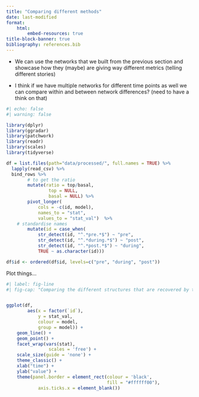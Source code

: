 ```yaml
---
title: "Comparing different methods"
date: last-modified
format:
    html:
        embed-resources: true
title-block-banner: true
bibliography: references.bib
---
```


-   We can use the networks that we built from the previous section and showcase how they (maybe) are giving way different metrics (telling different stories)

-   I think if we have multiple networks for different time points as well we can compare within and between network differences? (need to have a think on that)

```r
#| echo: false
#| warning: false

library(dplyr)
library(ggradar)
library(patchwork)
library(readr)
library(scales)
library(tidyverse)

df = list.files(path="data/processed/", full.names = TRUE) %>% 
  lapply(read_csv) %>% 
  bind_rows %>% 
        # to get the ratio
        mutate(ratio = top/basal,
                top = NULL,
                basal = NULL) %>%
        pivot_longer(
            cols = -c(id, model), 
            names_to = "stat",
            values_to = "stat_val")  %>% 
    # standardise names
        mutate(id = case_when(
            str_detect(id, "^.*pre.*$") ~ "pre",
            str_detect(id, "^.*during.*$") ~ "post",
            str_detect(id, "^.*post.*$") ~ "during",
            TRUE ~ as.character(id)))

df$id <- ordered(df$id, levels=c("pre", "during", "post"))

```

Plot things...

```r
#| label: fig-line
#| fig-cap: "Comparing the different structures that are recovered by the different models (colours) over a time series"


ggplot(df,
        aes(x = factor(`id`), 
            y = stat_val, 
            colour = model,
            group = model)) +
    geom_line() +
    geom_point() +
    facet_wrap(vars(stat),
                scales = 'free') +
    scale_size(guide = 'none') +
    theme_classic() +
    xlab("time") +
    ylab("value") +
    theme(panel.border = element_rect(colour = 'black',
                                      fill = "#ffffff00"),
            axis.ticks.x = element_blank())

```